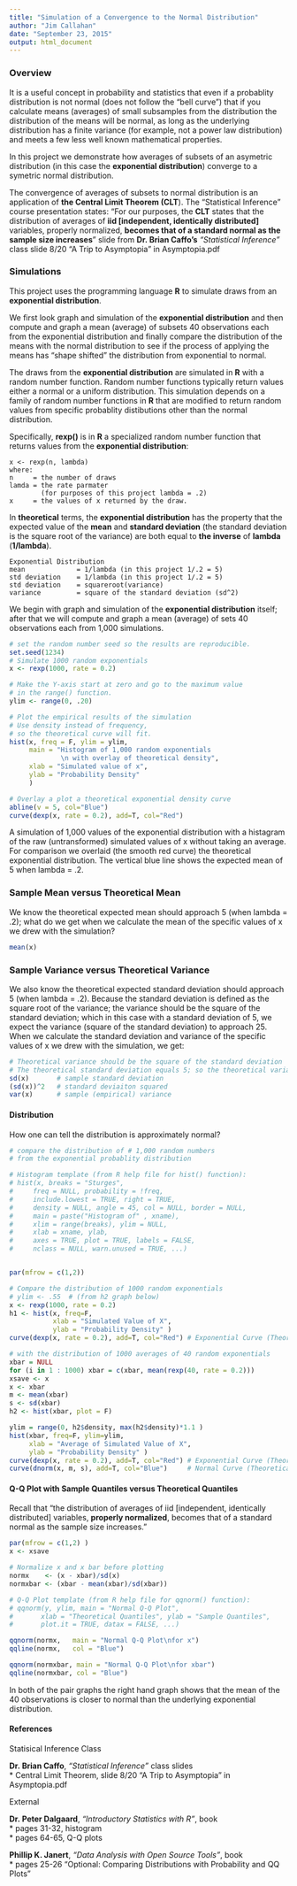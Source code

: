 ```yaml
---
title: "Simulation of a Convergence to the Normal Distribution"
author: "Jim Callahan"
date: "September 23, 2015"
output: html_document
---
```


### Overview
It is a useful concept in probability and statistics that even if a 
probablity distribution is not normal (does not follow the "bell curve")
that if you calculate means (averages) of small subsamples from the distribution
the distribution of the means will be normal, as long as the underlying distribution
has a finite variance (for example, not a power law distribution) and meets a few
less well known mathematical properties.

In this project we demonstrate how averages of subsets of an asymetric distribution
(in this case the **exponential distribution**) converge to a symetric normal distribution.

The convergence of averages of subsets to normal distribution is an application of 
**the Central Limit Theorem (CLT**).  The "Statistical Inference" course presentation 
states: "For our purposes, the **CLT** states that the distribution of averages of 
**iid [independent, identically distributed]** variables, properly normalized, 
**becomes that of a standard normal as the sample size increases**"
slide from **Dr. Brian Caffo's** *"Statistical Inference"* class
slide 8/20 "A Trip to Asymptopia" in Asymptopia.pdf


### Simulations
This project uses the programming language **R** to simulate draws 
from an **exponential distribution**. 

We first look graph and simulation  of the **exponential distribution** 
and then compute and graph a mean (average) of subsets 40 observations each 
from the exponential distribution and finally compare the distribution of 
the means with the normal distribution to see if the process of
applying the means has "shape shifted" the distribution from exponential to normal.


The draws from the **exponential distribution** are simulated in **R** with 
a random number function. Random number functions typically return values
either a normal or a uniform distribution. This simulation depends on a family
of random number functions in **R** that are modified to return random values from
specific probablity distibutions other than the normal distribution.

Specifically, **rexp()** is in **R** a specialized 
random number function that returns values from the **exponential distribution**:

```
x <- rexp(n, lambda)
where:
n     = the number of draws
lamda = the rate parmater  
        (for purposes of this project lambda = .2)
x     = the values of x returned by the draw.
```

In **theoretical** terms, the **exponential distribution** has the property that
the expected value of the **mean** and **standard deviation** (the standard deviation
is the square root of the variance) are both equal to **the inverse** 
of **lambda** (**1/lambda**).

```
Exponential Distribution
mean             = 1/lambda (in this project 1/.2 = 5)
std deviation    = 1/lambda (in this project 1/.2 = 5)
std deviation    = squareroot(variance)
variance         = square of the standard deviation (sd^2)
```

We begin with graph and simulation  of the **exponential distribution** itself;
after that we will compute and graph a mean (average) of sets 40 observations each
from 1,000 simulations. 


```r
# set the random number seed so the results are reproducible.
set.seed(1234)
# Simulate 1000 random exponentials
x <- rexp(1000, rate = 0.2)

# Make the Y-axis start at zero and go to the maximum value 
# in the range() function.
ylim <- range(0, .20)

# Plot the empirical results of the simulation
# Use density instead of frequency,
# so the theoretical curve will fit.
hist(x, freq = F, ylim = ylim,
     main = "Histogram of 1,000 random exponentials
             \n with overlay of theoretical density",
     xlab = "Simulated value of x",
     ylab = "Probability Density"
     )

# Overlay a plot a theoretical exponential density curve
abline(v = 5, col="Blue")
curve(dexp(x, rate = 0.2), add=T, col="Red")
```
A simulation of 1,000 values of the exponential distribution with a histagram 
of the raw (untransformed) simulated values of x without taking an average. 
For comparison we overlaid (the smooth red curve) the theoretical exponential distribution. 
The vertical blue line shows the expected mean of 5 when lambda = .2.  

### Sample Mean versus Theoretical Mean
We know the theoretical expected mean should approach 5 (when lambda = .2); 
what do we get when we calculate the mean of the specific values of x 
we drew with the simulation?

```r
mean(x)

```


### Sample Variance versus Theoretical Variance
We also know the theoretical expected standard deviation should approach 5 (when lambda = .2).
Because the standard deviation is defined as the square root of the variance;
the variance should be the square of the standard deviation; which in this case
with a standard deviation of 5, we expect the variance (square of the standard deviation)
to approach 25. When we calculate the standard deviation and variance of 
the specific values of x we drew with the simulation, we get:

```r
# Theoretical variance should be the square of the standard deviation
# The theoretical standard deviation equals 5; so the theoretical variance should equal 25
sd(x)       # sample standard deviation
(sd(x))^2   # standard deviaiton squared 
var(x)      # sample (empirical) variance
```


#### Distribution
How one can tell the distribution is approximately normal?

```r
# compare the distribution of # 1,000 random numbers 
# from the exponential probablity distribution

# Histogram template (from R help file for hist() function):
# hist(x, breaks = "Sturges",
#     freq = NULL, probability = !freq,
#     include.lowest = TRUE, right = TRUE,
#     density = NULL, angle = 45, col = NULL, border = NULL,
#     main = paste("Histogram of" , xname),
#     xlim = range(breaks), ylim = NULL,
#     xlab = xname, ylab,
#     axes = TRUE, plot = TRUE, labels = FALSE,
#     nclass = NULL, warn.unused = TRUE, ...)


par(mfrow = c(1,2))

# Compare the distribution of 1000 random exponentials
# ylim <- .55  # (from h2 graph below)
x <- rexp(1000, rate = 0.2)
h1 <- hist(x, freq=F, 
           xlab = "Simulated Value of X",
           ylab = "Probability Density" )
curve(dexp(x, rate = 0.2), add=T, col="Red") # Exponential Curve (Theoretical)

# with the distribution of 1000 averages of 40 random exponentials
xbar = NULL
for (i in 1 : 1000) xbar = c(xbar, mean(rexp(40, rate = 0.2)))
xsave <- x
x <- xbar
m <- mean(xbar)
s <- sd(xbar)
h2 <- hist(xbar, plot = F)

ylim = range(0, h2$density, max(h2$density)*1.1 )
hist(xbar, freq=F, ylim=ylim,
     xlab = "Average of Simulated Value of X",
     ylab = "Probability Density" )
curve(dexp(x, rate = 0.2), add=T, col="Red") # Exponential Curve (Theoretical)
curve(dnorm(x, m, s), add=T, col="Blue")     # Normal Curve (Theoretical)
```


#### Q-Q Plot with Sample Quantiles versus Theoretical Quantiles  

Recall that "the distribution of averages of iid [independent, identically distributed] variables, **properly normalized**, becomes that of a standard normal as the sample size increases."  

```r
par(mfrow = c(1,2) )
x <- xsave

# Normalize x and x bar before plotting 
normx    <- (x - xbar)/sd(x)
normxbar <- (xbar - mean(xbar)/sd(xbar))

# Q-Q Plot template (from R help file for qqnorm() function):
# qqnorm(y, ylim, main = "Normal Q-Q Plot",
#       xlab = "Theoretical Quantiles", ylab = "Sample Quantiles",
#       plot.it = TRUE, datax = FALSE, ...)

qqnorm(normx,   main = "Normal Q-Q Plot\nfor x")
qqline(normx,   col = "Blue")

qqnorm(normxbar, main = "Normal Q-Q Plot\nfor xbar")
qqline(normxbar, col = "Blue")
```

In both of the pair graphs the right hand graph shows that the mean of the 40
observations is closer to normal than the underlying exponential distribution.  


#### References  

Statisical Inference Class  

**Dr. Brian Caffo**, *"Statistical Inference"* class slides  
 * Central Limit Theorem, slide 8/20 "A Trip to Asymptopia" in Asymptopia.pdf  

External  

**Dr. Peter Dalgaard**, *"Introductory Statistics with R"*, book  
 * pages 31-32, histogram  
 * pages 64-65, Q-Q plots  


**Phillip K. Janert**, *"Data Analysis with Open Source Tools"*, book  
 * pages 25-26 "Optional: Comparing Distributions with Probability and QQ Plots"  
 
